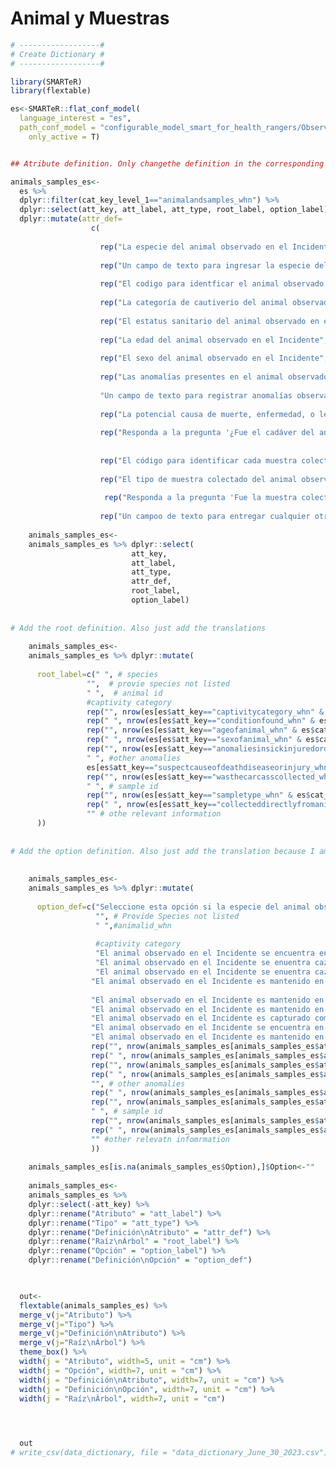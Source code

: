 # Animal y Muestras {.unnumbered}

```r

# ------------------#
# Create Dictionary #
# ------------------#

library(SMARTeR)
library(flextable)

es<-SMARTeR::flat_conf_model(
  language_interest = "es",
  path_conf_model = "configurable_model_smart_for_health_rangers/Observations_Final_conf_model_smart_for_health_rangers.xml",
    only_active = T)


## Atribute definition. Only changethe definition in the corresponding language because I am using the keys to subset the specific componenets.

animals_samples_es<-  
  es %>% 
  dplyr::filter(cat_key_level_1=="animalandsamples_whn") %>% 
  dplyr::select(att_key, att_label, att_type, root_label, option_label) %>% 
  dplyr::mutate(attr_def=
                  c(
                    
                    rep("La especie del animal observado en el Incidente", nrow(es[es$att_key=="species_whn" & es$cat_key_level_1=="animalandsamples_whn",])),
                    
                    rep("Un campo de texto para ingresar la especie del animal observado en el Incidente si es que no esta en la lista del Atributo 'Especie'", nrow(es[es$att_key=="providespeciesnotlisted_whn" & es$cat_key_level_1=="animalandsamples_whn",])),
                    
                    rep("El codigo para identficar el animal observado en el Incidente individualmente", nrow(es[es$att_key=="animalid_whn" & es$cat_key_level_1=="animalandsamples_whn",])),
                    
                    rep("La categoría de cautiverio del animal observado en el Incidente", nrow(es[es$att_key=="captivitycategory_whn" & es$cat_key_level_1=="animalandsamples_whn",])),
                    
                    rep("El estatus sanitario del animal observado en el Incidente cuando es encontrado", nrow(es[es$att_key=="conditionfound_whn" & es$cat_key_level_1=="animalandsamples_whn",])),
                    
                    rep("La edad del animal observado en el Incidente", nrow(es[es$att_key=="ageofanimal_whn" & es$cat_key_level_1=="animalandsamples_whn",])),
                    
                    rep("El sexo del animal observado en el Incidente", nrow(es[es$att_key=="sexofanimal_whn" & es$cat_key_level_1=="animalandsamples_whn",])),
                    
                    rep("Las anomalías presentes en el animal observado en el Incidente. Varias opciones pueden ser seleccionadas", nrow(es[es$att_key=="anomaliesinsickinjuredordeadanimals_whn" & es$cat_key_level_1=="animalandsamples_whn",])),
                    
                    "Un campo de texto para registrar anomalías observadas en el animal encontrado en el Incidente no presentes en el Atributo 'Anomalías en Animales Enfermos, Heridos, o Muerto", 
                    
                    rep("La potencial causa de muerte, enfermedad, o lesion en el animal observado en el Incidente. Multiples opciones pueden ser seleccionadas", nrow(es[es$att_key=="suspectcauseofdeathdiseaseorinjury_whn" & es$cat_key_level_1=="animalandsamples_whn",])),
                    
                    rep("Responda a la pregunta '¿Fue el cadáver del animal observado en el Incidente colectado?", nrow(es[es$att_key=="wasthecarcasscollected_whn" & es$cat_key_level_1=="animalandsamples_whn",])),
                    
                    
                    rep("El código para identificar cada muestra colectada desde el animal observado en el  Incidente de manera individual", nrow(es[es$att_key=="sampleid_whn" & es$cat_key_level_1=="animalandsamples_whn",])),
                    
                    rep("El tipo de muestra colectado del animal observado en el Incidente", nrow(es[es$att_key=="sampletype_whn" & es$cat_key_level_1=="animalandsamples_whn",])),
                    
                     rep("Responda a la pregunta 'Fue la muestra colectada directamente desde el animal observado en el Incidente?'", nrow(es[es$att_key=="wasthecarcasscollected_whn" & es$cat_key_level_1=="animalandsamples_whn",])),
                    
                    rep("Un campoo de texto para entregar cualquier otra información relevante en relación al animal observado en el Incidente", nrow(es[es$att_key=="otherrelevantinformation_whn" & es$cat_key_level_1=="animalandsamples_whn",])))) 
  
    animals_samples_es<-
    animals_samples_es %>% dplyr::select(
                           att_key,
                           att_label,
                           att_type,
                           attr_def, 
                           root_label,
                           option_label)
    
    
# Add the root definition. Also just add the translations 
    
    animals_samples_es<-
    animals_samples_es %>% dplyr::mutate(
        
      root_label=c(" ", # species
                 "",  # provie species not listed
                 " ",  # animal id
                 #captivity category
                 rep("", nrow(es[es$att_key=="captivitycategory_whn" & es$cat_key_level_1=="animalandsamples_whn",])),
                 rep(" ", nrow(es[es$att_key=="conditionfound_whn" & es$cat_key_level_1=="animalandsamples_whn",])), # condition found
                 rep("", nrow(es[es$att_key=="ageofanimal_whn" & es$cat_key_level_1=="animalandsamples_whn",])), # age of animal
                 rep(" ", nrow(es[es$att_key=="sexofanimal_whn" & es$cat_key_level_1=="animalandsamples_whn",])), # sex of animal
                 rep("", nrow(es[es$att_key=="anomaliesinsickinjuredordeadanimals_whn" & es$cat_key_level_1=="animalandsamples_whn",])), # anomalies sick injured dead
                 " ", #other anomalies
                 es[es$att_key=="suspectcauseofdeathdiseaseorinjury_whn" & es$cat_key_level_1=="animalandsamples_whn",]$root_label,
                 rep("", nrow(es[es$att_key=="wasthecarcasscollected_whn" & es$cat_key_level_1=="animalandsamples_whn",])), # was the carcass collected
                 " ", # sample id
                 rep("", nrow(es[es$att_key=="sampletype_whn" & es$cat_key_level_1=="animalandsamples_whn",])), # sample type
                 rep(" ", nrow(es[es$att_key=="collecteddirectlyfromanimal_whn" & es$cat_key_level_1=="animalandsamples_whn",])),
                 "" # othe relevant information
      ))
    
    
# Add the option definition. Also just add the translation because I am using the keys to get to specific components.    
    
    
    animals_samples_es<-
    animals_samples_es %>% dplyr::mutate(
      
      option_def=c("Seleccione esta opción si la especie del animal observado en el Incidente no esta en la lista",  # Species
                   "", # Provide Species not listed
                   " ",#animalid_whn
                   
                   #captivity category
                   "El animal observado en el Incidente se encuentra en su hábitat y no esta cazado, capturado, en cautiverio, or restringido. El animal capturado por razones de vigilancia sanitaria es considerado 'de vida libre'", # free-ranging
                   "El animal observado en el Incidente se enuentra cazado o capturado al momento de la observación; sin embargo, ha sido desplazado desde su ubicación original al momento de captura o caza. Por ejemplo, un animal capturado en posesión de un cazador que va caminando por un área protegida", #Hunted and Displaced             
                   "El animal observado en el Incidente se enuentra cazado o capturado al momento de la observación; sin embargo, no ha sido desplazado desde su ubicación original al momento de captura o caza. Por ejemplo, un animal capturado en una trampa puesta por un cazador", #Hunted and not Displaced  
                  "El animal observado en el Incidente es mantenido en un centro de rehabilitación/rescate", # Rescue/Rehabilitation Center
                  
                  "El animal observado en el Incidente es mantenido en una granja", # farm
                  "El animal observado en el Incidente es mantenido en una habitación domiciliaria", # household
                  "El animal observado en el Incidente es capturado como parrte de una iniciativa de conservación o investigación no relacionada con vigilancia sanitaria", # Research or conservation capture
                  "El animal observado en el Incidente se encuentra en un mercado", # market
                  "El animal observado en el Incidente es mantenido en un puesto de venta", #tradepost
                  rep("", nrow(animals_samples_es[animals_samples_es$att_key=="conditionfound_whn",])), #Condition found
                  rep(" ", nrow(animals_samples_es[animals_samples_es$att_key=="ageofanimal_whn",])),  #  Age of Animal
                  rep("", nrow(animals_samples_es[animals_samples_es$att_key=="sexofanimal_whn",])),  #  Sex of Animal
                  rep(" ", nrow(animals_samples_es[animals_samples_es$att_key=="anomaliesinsickinjuredordeadanimals_whn",])), #Anomalies in Sick injured or dead animal
                  "", # other anomalies 
                  rep(" ", nrow(animals_samples_es[animals_samples_es$att_key=="suspectcauseofdeathdiseaseorinjury_whn",])), # suspect cause of death disease or injury                   
                  rep("", nrow(animals_samples_es[animals_samples_es$att_key=="wasthecarcasscollected_whn",])), # was the carcass collected
                  " ", # sample id  
                  rep("", nrow(animals_samples_es[animals_samples_es$att_key=="sampletype_whn",])), # sample type
                  rep(" ", nrow(animals_samples_es[animals_samples_es$att_key=="collecteddirectlyfromanimal_whn",])),
                  "" #other relevatn infomrmation
                  ))
                  
    animals_samples_es[is.na(animals_samples_es$Option),]$Option<-""
                  
    animals_samples_es<-
    animals_samples_es %>% 
    dplyr::select(-att_key) %>% 
    dplyr::rename("Atributo" = "att_label") %>% 
    dplyr::rename("Tipo" = "att_type") %>% 
    dplyr::rename("Definición\nAtributo" = "attr_def") %>% 
    dplyr::rename("Raíz\nÁrbol" = "root_label") %>%   
    dplyr::rename("Opción" = "option_label") %>% 
    dplyr::rename("Definición\nOpción" = "option_def") 


  
  out<-  
  flextable(animals_samples_es) %>% 
  merge_v(j="Atributo") %>% 
  merge_v(j="Tipo") %>% 
  merge_v(j="Definición\nAtributo") %>% 
  merge_v(j="Raíz\nÁrbol") %>% 
  theme_box() %>% 
  width(j = "Atributo", width=5, unit = "cm") %>% 
  width(j = "Opción", width=7, unit = "cm") %>% 
  width(j = "Definición\nAtributo", width=7, unit = "cm") %>% 
  width(j = "Definición\nOpción", width=7, unit = "cm") %>% 
  width(j = "Raíz\nÁrbol", width=7, unit = "cm") 


  

  out
# write_csv(data_dictionary, file = "data_dictionary_June_30_2023.csv")

```



